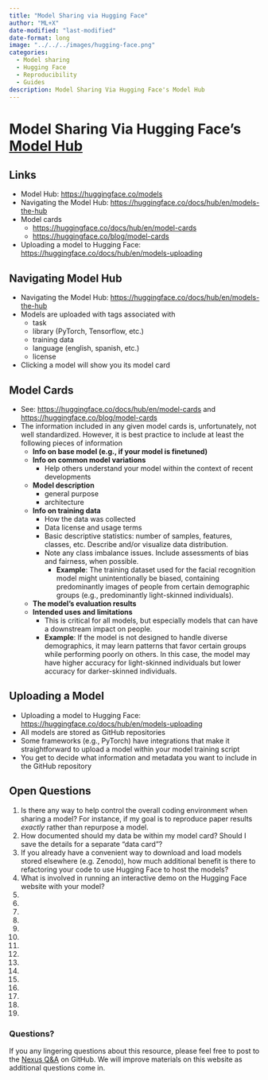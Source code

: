 ```yaml
---
title: "Model Sharing via Hugging Face"
author: "ML+X"
date-modified: "last-modified"
date-format: long
image: "../../../images/hugging-face.png"
categories:
  - Model sharing
  - Hugging Face
  - Reproducibility
  - Guides
description: Model Sharing Via Hugging Face's Model Hub
---
```


# Model Sharing Via Hugging Face’s [Model Hub](https://huggingface.co/models)


## Links

* Model Hub: [https://huggingface.co/models](https://huggingface.co/models) 
* Navigating the Model Hub: [https://huggingface.co/docs/hub/en/models-the-hub](https://huggingface.co/docs/hub/en/models-the-hub) 
* Model cards
    * [https://huggingface.co/docs/hub/en/model-cards](https://huggingface.co/docs/hub/en/model-cards)
    * [https://huggingface.co/blog/model-cards](https://huggingface.co/blog/model-cards)
* Uploading a model to Hugging Face: [https://huggingface.co/docs/hub/en/models-uploading](https://huggingface.co/docs/hub/en/models-uploading) 


## Navigating Model Hub



* Navigating the Model Hub: [https://huggingface.co/docs/hub/en/models-the-hub](https://huggingface.co/docs/hub/en/models-the-hub) 
* Models are uploaded with tags associated with
    * task
    * library (PyTorch, Tensorflow, etc.)
    * training data
    * language (english, spanish, etc.)
    * license
* Clicking a model will show you its model card 


## Model Cards



* See: [https://huggingface.co/docs/hub/en/model-cards](https://huggingface.co/docs/hub/en/model-cards) and [https://huggingface.co/blog/model-cards](https://huggingface.co/blog/model-cards) 
* The information included in any given model cards is, unfortunately, not well standardized. However, it is best practice to include at least the following pieces of information
    * **Info on base model (e.g., if your model is finetuned)**
    * **Info on common model variations**
        * Help others understand your model within the context of recent developments
    * **Model description**
        * general purpose
        * architecture
    * **Info on training data**
        * How the data was collected
        * Data license and usage terms
        * Basic descriptive statistics: number of samples, features, classes, etc. Describe and/or visualize data distribution.
        * Note any class imbalance issues. Include assessments of bias and fairness, when possible. 
            * **Example**: The training dataset used for the facial recognition model might unintentionally be biased, containing predominantly images of people from certain demographic groups (e.g., predominantly light-skinned individuals).
    * **The model’s evaluation results**
    * **Intended uses and limitations**
        * This is critical for all models, but especially models that can have a downstream impact on people.
        * **Example**: If the model is not designed to handle diverse demographics, it may learn patterns that favor certain groups while performing poorly on others. In this case, the model may have higher accuracy for light-skinned individuals but lower accuracy for darker-skinned individuals.


## Uploading a Model



* Uploading a model to Hugging Face: [https://huggingface.co/docs/hub/en/models-uploading](https://huggingface.co/docs/hub/en/models-uploading) 
* All models are stored as GitHub repositories
* Some frameworks (e.g., PyTorch) have integrations that make it straightforward to upload a model within your model training script
* You get to decide what information and metadata you want to include in the GitHub repository


## Open Questions



1. Is there any way to help control the overall coding environment when sharing a model? For instance, if my goal is to reproduce paper results _exactly_ rather than repurpose a model. 
2. How documented should my data be within my model card? Should I save the details for a separate “data card”?
3. If you already have a convenient way to download and load models stored elsewhere (e.g. Zenodo), how much additional benefit is there to refactoring your code to use Hugging Face to host the models?
4. What is involved in running an interactive demo on the Hugging Face website with your model?
5. 
6. 
7. 
8. 
9. 
10. 
11. 
12. 
13. 
14. 
15. 
16. 
17. 
18. 
19. 


### Questions?
If you any lingering questions about this resource, please feel free to post to the [Nexus Q&A](https://github.com/UW-Madison-DataScience/ML-X-Nexus/discussions/categories/q-a) on GitHub. We will improve materials on this website as additional questions come in.
